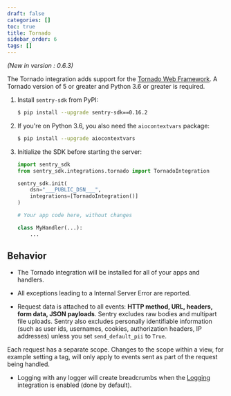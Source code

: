 ```yaml
---
draft: false
categories: []
toc: true
title: Tornado
sidebar_order: 6
tags: []
---
```


_(New in version : 0.6.3)_

The Tornado integration adds support for the [Tornado Web
Framework](https://www.tornadoweb.org/). A Tornado version of 5 or greater and
Python 3.6 or greater is required.

1. Install `sentry-sdk` from PyPI:

   ```bash
   $ pip install --upgrade sentry-sdk==0.16.2
   ```

2. If you're on Python 3.6, you also need the `aiocontextvars` package:

   ```bash
   $ pip install --upgrade aiocontextvars
   ```

3. Initialize the SDK before starting the server:

   ```python
   import sentry_sdk
   from sentry_sdk.integrations.tornado import TornadoIntegration

   sentry_sdk.init(
       dsn="___PUBLIC_DSN___",
       integrations=[TornadoIntegration()]
   )

   # Your app code here, without changes

   class MyHandler(...):
       ...
   ```

## Behavior

- The Tornado integration will be installed for all of your apps and handlers.

- All exceptions leading to a Internal Server Error are reported.

- Request data is attached to all events: **HTTP method, URL, headers, form data, JSON payloads**. Sentry excludes raw bodies and multipart file uploads. Sentry also excludes personally identifiable information (such as user ids, usernames, cookies, authorization headers, IP addresses) unless you set `send_default_pii` to `True`.

Each request has a separate scope. Changes to the scope within a view, for example setting a tag, will only apply to events sent as part of the request being handled.

- Logging with any logger will create breadcrumbs when
  the [Logging](/platforms/python/logging/)
  integration is enabled (done by default).
